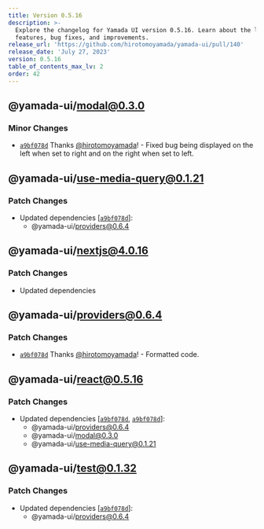 ```yaml
---
title: Version 0.5.16
description: >-
  Explore the changelog for Yamada UI version 0.5.16. Learn about the latest
  features, bug fixes, and improvements.
release_url: 'https://github.com/hirotomoyamada/yamada-ui/pull/140'
release_date: 'July 27, 2023'
version: 0.5.16
table_of_contents_max_lv: 2
order: 42
---
```


## @yamada-ui/modal@0.3.0

### Minor Changes

- [`a9bf078d`](https://github.com/hirotomoyamada/yamada-ui/commit/a9bf078dd1db1053a9b0e80292f9b471ad00ddff) Thanks [@hirotomoyamada](https://github.com/hirotomoyamada)! - Fixed bug being displayed on the left when set to right and on the right when set to left.

## @yamada-ui/use-media-query@0.1.21

### Patch Changes

- Updated dependencies \[[`a9bf078d`](https://github.com/hirotomoyamada/yamada-ui/commit/a9bf078dd1db1053a9b0e80292f9b471ad00ddff)]:
  - @yamada-ui/providers@0.6.4

## @yamada-ui/nextjs@4.0.16

### Patch Changes

- Updated dependencies

## @yamada-ui/providers@0.6.4

### Patch Changes

- [`a9bf078d`](https://github.com/hirotomoyamada/yamada-ui/commit/a9bf078dd1db1053a9b0e80292f9b471ad00ddff) Thanks [@hirotomoyamada](https://github.com/hirotomoyamada)! - Formatted code.

## @yamada-ui/react@0.5.16

### Patch Changes

- Updated dependencies \[[`a9bf078d`](https://github.com/hirotomoyamada/yamada-ui/commit/a9bf078dd1db1053a9b0e80292f9b471ad00ddff), [`a9bf078d`](https://github.com/hirotomoyamada/yamada-ui/commit/a9bf078dd1db1053a9b0e80292f9b471ad00ddff)]:
  - @yamada-ui/providers@0.6.4
  - @yamada-ui/modal@0.3.0
  - @yamada-ui/use-media-query@0.1.21

## @yamada-ui/test@0.1.32

### Patch Changes

- Updated dependencies \[[`a9bf078d`](https://github.com/hirotomoyamada/yamada-ui/commit/a9bf078dd1db1053a9b0e80292f9b471ad00ddff)]:
  - @yamada-ui/providers@0.6.4
